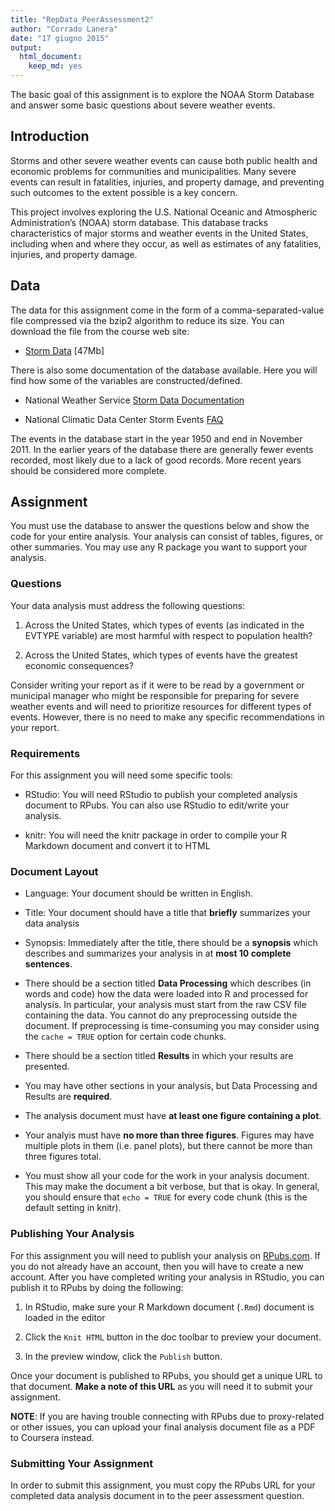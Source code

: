 ```yaml
---
title: "RepData_PeerAssessment2"
author: "Corrado Lanera"
date: "17 giugno 2015"
output: 
  html_document: 
    keep_md: yes
---
```


The basic goal of this assignment is to explore the NOAA Storm Database and answer some basic questions about severe weather events.

## Introduction

Storms and other severe weather events can cause both public health and economic problems for communities and municipalities. Many severe events can result in fatalities, injuries, and property damage, and preventing such outcomes to the extent possible is a key concern.

This project involves exploring the U.S. National Oceanic and Atmospheric Administration's (NOAA) storm database. This database tracks characteristics of major storms and weather events in the United States, including when and where they occur, as well as estimates of any fatalities, injuries, and property damage.

## Data

The data for this assignment come in the form of a comma-separated-value file compressed via the bzip2 algorithm to reduce its size. You can download the file from the course web site:

* [Storm Data](https://d396qusza40orc.cloudfront.net/repdata%2Fdata%2FStormData.csv.bz2) [47Mb]

There is also some documentation of the database available. Here you will find how some of the variables are constructed/defined.

* National Weather Service [Storm Data Documentation](https://d396qusza40orc.cloudfront.net/repdata%2Fpeer2_doc%2Fpd01016005curr.pdf)

* National Climatic Data Center Storm Events [FAQ](https://d396qusza40orc.cloudfront.net/repdata%2Fpeer2_doc%2FNCDC%20Storm%20Events-FAQ%20Page.pdf)

The events in the database start in the year 1950 and end in November 2011. In the earlier years of the database there are generally fewer events recorded, most likely due to a lack of good records. More recent years should be considered more complete.

## Assignment

You must use the database to answer the questions below and show the code for your entire analysis. Your analysis can consist of tables, figures, or other summaries. You may use any R package you want to support your analysis.

### Questions

Your data analysis must address the following questions:

1. Across the United States, which types of events (as indicated in the EVTYPE variable) are most harmful with respect to population health?


2. Across the United States, which types of events have the greatest economic consequences?


Consider writing your report as if it were to be read by a government or municipal manager who might be responsible for preparing for severe weather events and will need to prioritize resources for different types of events. However, there is no need to make any specific recommendations in your report.

### Requirements

For this assignment you will need some specific tools:

* RStudio: You will need RStudio to publish your completed analysis document to RPubs. You can also use RStudio to edit/write your analysis.


* knitr: You will need the knitr package in order to compile your R Markdown document and convert it to HTML

### Document Layout


* Language: Your document should be written in English.


* Title: Your document should have a title that __briefly__ summarizes your data analysis


* Synopsis: Immediately after the title, there should be a __synopsis__ which describes and summarizes your analysis in at __most 10 complete sentences__.


* There should be a section titled __Data Processing__ which describes (in words and code) how the data were loaded into R and processed for analysis. In particular, your analysis must start from the raw CSV file containing the data. You cannot do any preprocessing outside the document. If preprocessing is time-consuming you may consider using the `cache = TRUE` option for certain code chunks.


* There should be a section titled __Results__ in which your results are presented.


* You may have other sections in your analysis, but Data Processing and Results are __required__.


* The analysis document must have __at least one figure containing a plot__.


* Your analyis must have __no more than three figures__. Figures may have multiple plots in them (i.e. panel plots), but there cannot be more than three figures total.


* You must show all your code for the work in your analysis document. This may make the document a bit verbose, but that is okay. In general, you should ensure that `echo = TRUE` for every code chunk (this is the default setting in knitr).


### Publishing Your Analysis

For this assignment you will need to publish your analysis on [RPubs.com](http://rpubs.com/). If you do not already have an account, then you will have to create a new account. After you have completed writing your analysis in RStudio, you can publish it to RPubs by doing the following:

1. In RStudio, make sure your R Markdown document (`.Rmd`) document is loaded in the editor


2. Click the `Knit HTML` button in the doc toolbar to preview your document.


3. In the preview window, click the `Publish` button.


Once your document is published to RPubs, you should get a unique URL to that document. __Make a note of this URL__ as you will need it to submit your assignment.

__NOTE__: If you are having trouble connecting with RPubs due to proxy-related or other issues, you can upload your final analysis document file as a PDF to Coursera instead.


### Submitting Your Assignment

In order to submit this assignment, you must copy the RPubs URL for your completed data analysis document in to the peer assessment question.



